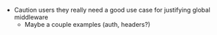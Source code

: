 - Caution users they really need a good use case for justifying global middleware
  - Maybe a couple examples (auth, headers?)
